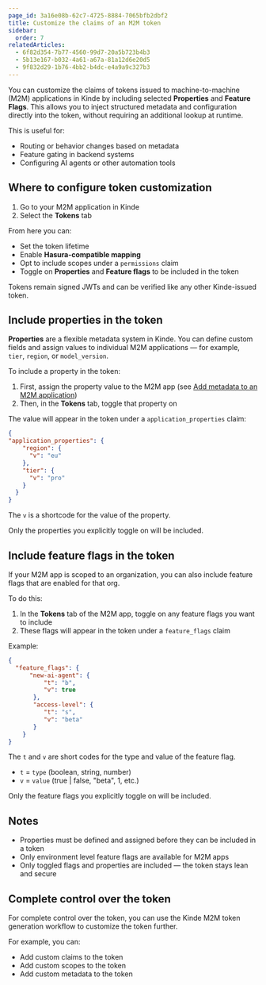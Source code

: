 ```yaml
---
page_id: 3a16e08b-62c7-4725-8884-7065bfb2dbf2
title: Customize the claims of an M2M token
sidebar:
  order: 7
relatedArticles:
  - 6f82d354-7b77-4560-99d7-20a5b723b4b3
  - 5b13e167-b032-4a61-a67a-81a12d6e20d5
  - 9f832d29-1b76-4bb2-b4dc-e4a9a9c327b3
---
```


You can customize the claims of tokens issued to machine-to-machine (M2M) applications in Kinde by including selected **Properties** and **Feature Flags**. This allows you to inject structured metadata and configuration directly into the token, without requiring an additional lookup at runtime.

This is useful for:
- Routing or behavior changes based on metadata
- Feature gating in backend systems
- Configuring AI agents or other automation tools

## Where to configure token customization

1. Go to your M2M application in Kinde
2. Select the **Tokens** tab

From here you can:
- Set the token lifetime
- Enable **Hasura-compatible mapping**
- Opt to include scopes under a `permissions` claim
- Toggle on **Properties** and **Feature flags** to be included in the token

Tokens remain signed JWTs and can be verified like any other Kinde-issued token.

## Include properties in the token

**Properties** are a flexible metadata system in Kinde. You can define custom fields and assign values to individual M2M applications — for example, `tier`, `region`, or `model_version`.

To include a property in the token:

1. First, assign the property value to the M2M app (see [Add metadata to an M2M application](/build/applications/m2m-properties/))
2. Then, in the **Tokens** tab, toggle that property on

The value will appear in the token under a `application_properties` claim:

```json
{
"application_properties": {
    "region": {
      "v": "eu"
    },
    "tier": {
      "v": "pro"
    }
  }
}
```

The `v` is a shortcode for the value of the property.

Only the properties you explicitly toggle on will be included.

## Include feature flags in the token

If your M2M app is scoped to an organization, you can also include feature flags that are enabled for that org.

To do this:

1. In the **Tokens** tab of the M2M app, toggle on any feature flags you want to include
2. These flags will appear in the token under a `feature_flags` claim

Example:

```json
{
  "feature_flags": {
      "new-ai-agent": {
          "t": "b",
          "v": true
       },
  	   "access-level": {
          "t": "s",
          "v": "beta"
       }
    }
}
```
The `t` and `v` are short codes for the type and value of the feature flag.

- `t` = `type` (boolean, string, number)
- `v` = `value` (true | false, "beta", 1, etc.)

Only the feature flags you explicitly toggle on will be included.

## Notes

- Properties must be defined and assigned before they can be included in a token
- Only environment level feature flags are available for M2M apps
- Only toggled flags and properties are included — the token stays lean and secure

## Complete control over the token

For complete control over the token, you can use the Kinde M2M token generation workflow to customize the token further.

For example, you can:
- Add custom claims to the token
- Add custom scopes to the token
- Add custom metadata to the token

